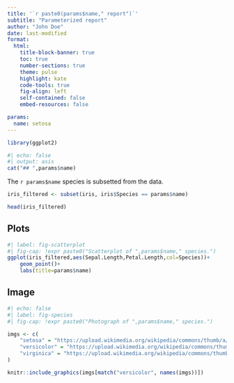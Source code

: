 ```yaml
---
title: '`r paste0(params$name," report")`'
subtitle: "Parameterized report"
author: "John Doe"
date: last-modified
format:
  html:
    title-block-banner: true
    toc: true
    number-sections: true
    theme: pulse
    highlight: kate
    code-tools: true
    fig-align: left
    self-contained: false
    embed-resources: false

params:
  name: setosa
---
```


```r
library(ggplot2)
```

```r
#| echo: false
#| output: asis
cat("## ",params$name)
```

The `r params$name` species is subsetted from the data.

```r
iris_filtered <- subset(iris, iris$Species == params$name)
```

```r
head(iris_filtered)
```

## Plots

```r
#| label: fig-scatterplot
#| fig-cap: !expr paste0("Scatterplot of ",params$name," species.")
ggplot(iris_filtered,aes(Sepal.Length,Petal.Length,col=Species))+
    geom_point()+
    labs(title=params$name)
```

## Image

```r
#| echo: false
#| label: fig-species
#| fig-cap: !expr paste0("Photograph of ",params$name," species.")

imgs <- c(
    "setosa" = "https://upload.wikimedia.org/wikipedia/commons/thumb/a/a7/Irissetosa1.jpg/220px-Irissetosa1.jpg",
    "versicolor" = "https://upload.wikimedia.org/wikipedia/commons/thumb/2/27/Blue_Flag%2C_Ottawa.jpg/220px-Blue_Flag%2C_Ottawa.jpg",
    "virginica" = "https://upload.wikimedia.org/wikipedia/commons/thumb/f/f8/Iris_virginica_2.jpg/220px-Iris_virginica_2.jpg"
)

knitr::include_graphics(imgs[match("versicolor", names(imgs))])
```
